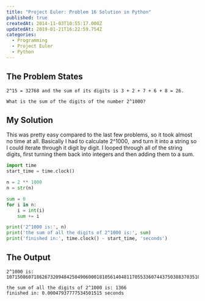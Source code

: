 ```yaml
---
title: "Project Euler: Problem 16 Solution in Python"
published: true
createdAt: 2014-11-03T10:55:17.000Z
updatedAt: 2019-01-21T16:22:59.754Z
categories:
  - Programming
  - Project Euler
  - Python
---
```


## The Problem States

```text
2^15 = 32768 and the sum of its digits is 3 + 2 + 7 + 6 + 8 = 26.

What is the sum of the digits of the number 2^1000?
```

## My Solution

This was pretty easy compared to the last few problems, so it took almost no time at all. Basically I had to
calculate 2^1000,  and turn it into a string so I could iterate through it digit by digit. I looped through all of
the string digits, first turning them back into integers and then adding them to a sum.

```python
import time
start_time = time.clock()

n = 2 ** 1000
n = str(n)

sum = 0
for i in n:
    i = int(i)
    sum += i

print('2^1000 is:', n)
print('the sum of all the digits of 2^1000 is:', sum)
print('finished in:', time.clock() - start_time, 'seconds')
```

## The Output

```text
2^1000 is: 10715086071862673209484250490600018105614048117055336074437503883703510511249361224931983788156958581275946729175531468251871452856923140435984577574698574803934567774824230985421074605062371141877954182153046474983581941267398767559165543946077062914571196477686542167660429831652624386837205668069376

the sum of all the digits of 2^1000 is: 1366
finished in: 0.00047937777534501515 seconds
```

